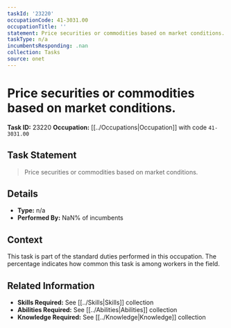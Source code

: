 ```yaml
---
taskId: '23220'
occupationCode: 41-3031.00
occupationTitle: ''
statement: Price securities or commodities based on market conditions.
taskType: n/a
incumbentsResponding: .nan
collection: Tasks
source: onet
---
```

# Price securities or commodities based on market conditions.

**Task ID:** 23220
**Occupation:** [[../Occupations|Occupation]] with code `41-3031.00`

## Task Statement

> Price securities or commodities based on market conditions.

## Details

- **Type:** n/a
- **Performed By:** NaN% of incumbents

## Context

This task is part of the standard duties performed in this occupation. The percentage indicates how common this task is among workers in the field.

## Related Information

- **Skills Required:** See [[../Skills|Skills]] collection
- **Abilities Required:** See [[../Abilities|Abilities]] collection
- **Knowledge Required:** See [[../Knowledge|Knowledge]] collection
